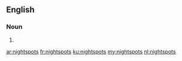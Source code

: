 ==English==

===Noun===
{{head|en|plural}}

# {{plural of|nightspot|lang=en|nocat=1}}

[[ar:nightspots]]
[[fr:nightspots]]
[[ku:nightspots]]
[[my:nightspots]]
[[nl:nightspots]]
